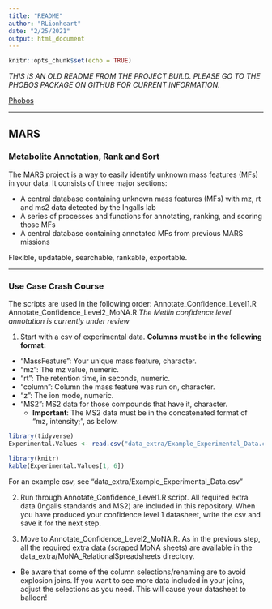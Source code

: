 ```yaml
---
title: "README"
author: "RLionheart"
date: "2/25/2021"
output: html_document
---
```


```r
knitr::opts_chunk$set(echo = TRUE)
```

*THIS IS AN OLD README FROM THE PROJECT BUILD. PLEASE GO TO THE PHOBOS PACKAGE ON GITHUB FOR CURRENT INFORMATION.*

[Phobos](https://github.com/IngallsLabUW/phobos)

---

## MARS
### Metabolite Annotation, Rank and Sort

The MARS project is a way to easily identify unknown mass features (MFs) in your data. It consists of three major sections: 

- A central database containing unknown mass features (MFs) with mz, rt and ms2 data detected by the Ingalls lab 
- A series of processes and functions for annotating, ranking, and scoring those MFs
- A central database containing annotated MFs from previous MARS missions

Flexible, updatable, searchable, rankable, exportable. 

---

### Use Case Crash Course

The scripts are used in the following order: 
Annotate_Confidence_Level1.R
Annotate_Confidence_Level2_MoNA.R
*The Metlin confidence level annotation is currently under review*

1. Start with a csv of experimental data. **Columns must be in the following format:**
- "MassFeature": Your unique mass feature, character.
- "mz": The mz value, numeric.
- "rt": The retention time, in seconds, numeric.
- "column": Column the mass feature was run on, character.
- "z": The ion mode, numeric.
- "MS2": MS2 data for those compounds that have it, character.
  - **Important**: The MS2 data must be in the concatenated format of "mz, intensity;", as below.

```r
library(tidyverse)
Experimental.Values <- read.csv("data_extra/Example_Experimental_Data.csv")
```

```r
library(knitr)
kable(Experimental.Values[1, 6])
```

For an example csv, see "data_extra/Example_Experimental_Data.csv"

2. Run through Annotate_Confidence_Level1.R script. All required extra data (Ingalls standards and MS2) are included in this repository. When you have produced your confidence level 1 datasheet, write the csv and save it for the next step.

3. Move to Annotate_Confidence_Level2_MoNA.R. As in the previous step, all the required extra data (scraped MoNA sheets) are available in the data_extra/MoNA_RelationalSpreadsheets directory. 
- Be aware that some of the column selections/renaming are to avoid explosion joins. If you want to see more data included in your joins, adjust the selections as you need. This will cause your datasheet to balloon!
